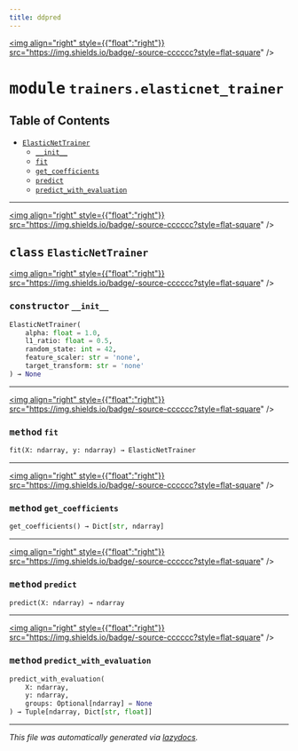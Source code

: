 ```yaml
---
title: ddpred
---
```


<a href="https://github.com/drothermel/%24%7BREPO%7D/blob/main/src/ddpred/trainers/elasticnet_trainer.py"><img align="right" style={{"float":"right"}} src="https://img.shields.io/badge/-source-cccccc?style=flat-square" /></a>

# <kbd>module</kbd> `trainers.elasticnet_trainer`



## Table of Contents
- [`ElasticNetTrainer`](./ddpred.trainers.elasticnet_trainer#class-elasticnettrainer)
	- [`__init__`](./ddpred.trainers.elasticnet_trainer#constructor---init--)
	- [`fit`](./ddpred.trainers.elasticnet_trainer#method-fit)
	- [`get_coefficients`](./ddpred.trainers.elasticnet_trainer#method-get-coefficients)
	- [`predict`](./ddpred.trainers.elasticnet_trainer#method-predict)
	- [`predict_with_evaluation`](./ddpred.trainers.elasticnet_trainer#method-predict-with-evaluation)




---

<a href="https://github.com/drothermel/%24%7BREPO%7D/blob/main/src/ddpred/trainers/elasticnet_trainer.py#L10"><img align="right" style={{"float":"right"}} src="https://img.shields.io/badge/-source-cccccc?style=flat-square" /></a>

## <kbd>class</kbd> `ElasticNetTrainer`



<a href="https://github.com/drothermel/%24%7BREPO%7D/blob/main/src/ddpred/trainers/elasticnet_trainer.py#L11"><img align="right" style={{"float":"right"}} src="https://img.shields.io/badge/-source-cccccc?style=flat-square" /></a>

### <kbd>constructor</kbd> `__init__`

```python
ElasticNetTrainer(
    alpha: float = 1.0,
    l1_ratio: float = 0.5,
    random_state: int = 42,
    feature_scaler: str = 'none',
    target_transform: str = 'none'
) → None
```







---

<a href="https://github.com/drothermel/%24%7BREPO%7D/blob/main/src/ddpred/trainers/elasticnet_trainer.py#L31"><img align="right" style={{"float":"right"}} src="https://img.shields.io/badge/-source-cccccc?style=flat-square" /></a>

### <kbd>method</kbd> `fit`

```python
fit(X: ndarray, y: ndarray) → ElasticNetTrainer
```




---

<a href="https://github.com/drothermel/%24%7BREPO%7D/blob/main/src/ddpred/trainers/elasticnet_trainer.py#L61"><img align="right" style={{"float":"right"}} src="https://img.shields.io/badge/-source-cccccc?style=flat-square" /></a>

### <kbd>method</kbd> `get_coefficients`

```python
get_coefficients() → Dict[str, ndarray]
```




---

<a href="https://github.com/drothermel/%24%7BREPO%7D/blob/main/src/ddpred/trainers/elasticnet_trainer.py#L43"><img align="right" style={{"float":"right"}} src="https://img.shields.io/badge/-source-cccccc?style=flat-square" /></a>

### <kbd>method</kbd> `predict`

```python
predict(X: ndarray) → ndarray
```




---

<a href="https://github.com/drothermel/%24%7BREPO%7D/blob/main/src/ddpred/trainers/elasticnet_trainer.py#L51"><img align="right" style={{"float":"right"}} src="https://img.shields.io/badge/-source-cccccc?style=flat-square" /></a>

### <kbd>method</kbd> `predict_with_evaluation`

```python
predict_with_evaluation(
    X: ndarray,
    y: ndarray,
    groups: Optional[ndarray] = None
) → Tuple[ndarray, Dict[str, float]]
```







---

_This file was automatically generated via [lazydocs](https://github.com/ml-tooling/lazydocs)._
